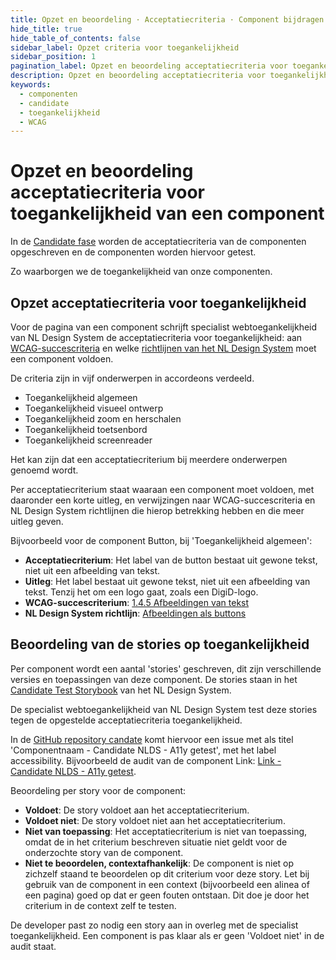 ```yaml
---
title: Opzet en beoordeling · Acceptatiecriteria · Component bijdragen · Handboek
hide_title: true
hide_table_of_contents: false
sidebar_label: Opzet criteria voor toegankelijkheid
sidebar_position: 1
pagination_label: Opzet en beoordeling acceptatiecriteria voor toegankelijkheid
description: Opzet en beoordeling acceptatiecriteria voor toegankelijkheid. In de Candidate fase worden de acceptatiecriteria van de componenten opgeschreven en de componenten worden hiervoor getest en beoordeeld.
keywords:
  - componenten
  - candidate
  - toegankelijkheid
  - WCAG
---
```


# Opzet en beoordeling acceptatiecriteria voor toegankelijkheid van een component

In de [Candidate fase](https://nldesignsystem.nl/handboek/estafettemodel#candidate) worden de acceptatiecriteria van de componenten opgeschreven en de componenten worden hiervoor getest.

Zo waarborgen we de toegankelijkheid van onze componenten.

## Opzet acceptatiecriteria voor toegankelijkheid

Voor de pagina van een component schrijft specialist webtoegankelijkheid van NL Design System de acceptatiecriteria voor toegankelijkheid: aan [WCAG-succescriteria](/wcag) en welke [richtlijnen van het NL Design System](/richtlijnen) moet een component voldoen.

De criteria zijn in vijf onderwerpen in accordeons verdeeld.

- Toegankelijkheid algemeen
- Toegankelijkheid visueel ontwerp
- Toegankelijkheid zoom en herschalen
- Toegankelijkheid toetsenbord
- Toegankelijkheid screenreader

Het kan zijn dat een acceptatiecriterium bij meerdere onderwerpen genoemd wordt.

Per acceptatiecriterium staat waaraan een component moet voldoen, met daaronder een korte uitleg, en verwijzingen naar WCAG-succescriteria en NL Design System richtlijnen die hierop betrekking hebben en die meer uitleg geven.

Bijvoorbeeld voor de component Button, bij 'Toegankelijkheid algemeen':

- **Acceptatiecriterium**: Het label van de button bestaat uit gewone tekst, niet uit een afbeelding van tekst.
- **Uitleg**: Het label bestaat uit gewone tekst, niet uit een afbeelding van tekst. Tenzij het om een logo gaat, zoals een DigiD-logo.
- **WCAG-succescriterium**: [1.4.5 Afbeeldingen van tekst](/wcag/1.4.5_)
- **NL Design System richtlijn**: [Afbeeldingen als buttons](/richtlijnen/formulieren/buttons/afbeelding-als-button)

## Beoordeling van de stories op toegankelijkheid

Per component wordt een aantal 'stories' geschreven, dit zijn verschillende versies en toepassingen van deze component. De stories staan in het [Candidate Test Storybook](https://candidate-storybook-test.vercel.app/) van het NL Design System.

De specialist webtoegankelijkheid van NL Design System test deze stories tegen de opgestelde acceptatiecriteria toegankelijkheid.

In de [GitHub repository candate](https://github.com/nl-design-system/candidate) komt hiervoor een issue met als titel 'Componentnaam - Candidate NLDS - A11y getest', met het label accessibility. Bijvoorbeeld de audit van de component Link: [Link - Candidate NLDS - A11y getest](https://github.com/nl-design-system/candidate/issues/210).

Beoordeling per story voor de component:

- **Voldoet**: De story voldoet aan het acceptatiecriterium.
- **Voldoet niet**: De story voldoet niet aan het acceptatiecriterium.
- **Niet van toepassing**: Het acceptatiecriterium is niet van toepassing, omdat de in het criterium beschreven situatie niet geldt voor de onderzochte story van de component.
- **Niet te beoordelen, contextafhankelijk**: De component is niet op zichzelf staand te beoordelen op dit criterium voor deze story. Let bij gebruik van de component in een context (bijvoorbeeld een alinea of een pagina) goed op dat er geen fouten ontstaan. Dit doe je door het criterium in de context zelf te testen.

De developer past zo nodig een story aan in overleg met de specialist toegankelijkheid.
Een component is pas klaar als er geen 'Voldoet niet' in de audit staat.
